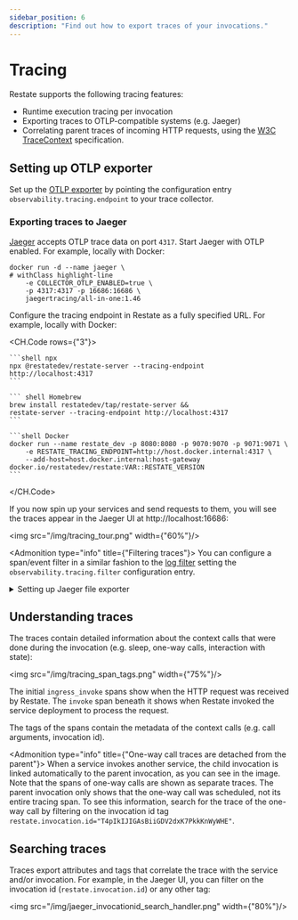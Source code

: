 ```yaml
---
sidebar_position: 6
description: "Find out how to export traces of your invocations."
---
```



# Tracing

Restate supports the following tracing features:

* Runtime execution tracing per invocation
* Exporting traces to OTLP-compatible systems (e.g. Jaeger)
* Correlating parent traces of incoming HTTP requests, using the [W3C TraceContext](https://github.com/w3c/trace-context) specification.

## Setting up OTLP exporter

Set up the [OTLP exporter](https://github.com/open-telemetry/opentelemetry-collector/blob/main/exporter/otlpexporter/README.md) by pointing the configuration entry `observability.tracing.endpoint` to your trace collector.

### Exporting traces to Jaeger

[Jaeger](https://www.jaegertracing.io/docs/1.46/deployment/) accepts OTLP trace data on port `4317`.
Start Jaeger with OTLP enabled. For example, locally with Docker:

```shell
docker run -d --name jaeger \
# withClass highlight-line
    -e COLLECTOR_OTLP_ENABLED=true \
    -p 4317:4317 -p 16686:16686 \
    jaegertracing/all-in-one:1.46
```

Configure the tracing endpoint in Restate as a fully specified URL.
For example, locally with Docker:

<CH.Code rows={"3"}>

    ```shell npx
    npx @restatedev/restate-server --tracing-endpoint http://localhost:4317
    ```

    ``` shell Homebrew
    brew install restatedev/tap/restate-server &&
    restate-server --tracing-endpoint http://localhost:4317
    ```

    ```shell Docker
    docker run --name restate_dev -p 8080:8080 -p 9070:9070 -p 9071:9071 \
        -e RESTATE_TRACING_ENDPOINT=http://host.docker.internal:4317 \
        --add-host=host.docker.internal:host-gateway docker.io/restatedev/restate:VAR::RESTATE_VERSION
    ```

</CH.Code>

If you now spin up your services and send requests to them, you will see the traces appear in the Jaeger UI at http://localhost:16686:

<img src="/img/tracing_tour.png" width={"60%"}/>

<Admonition type="info" title={"Filtering traces"}>
    You can configure a span/event filter in a similar fashion to the [log filter](/operate/monitoring/restate_logging#log-filter) setting the `observability.tracing.filter` configuration entry.
</Admonition>

<details className={"grey-details"}>
    <summary>Setting up Jaeger file exporter</summary>

    If you can't configure a Jaeger agent, you can export traces by writing them to files, using the Jaeger JSON format.
    To do so, set up the configuration entry `tracing-json-path` pointing towards the path where trace files should be written.

    You can import the trace files using the Jaeger UI:

    <img src="/img/jaeger-import-file.png" width={"35%"}/>
</details>

## Understanding traces
The traces contain detailed information about the context calls that were done during the invocation (e.g. sleep, one-way calls, interaction with state):

<img src="/img/tracing_span_tags.png" width={"75%"}/>

The initial `ingress_invoke` spans show when the HTTP request was received by Restate. The `invoke` span beneath it shows when Restate invoked the service deployment to process the request.

The tags of the spans contain the metadata of the context calls (e.g. call arguments, invocation id).

<Admonition type="info" title={"One-way call traces are detached from the parent"}>
When a service invokes another service, the child invocation is linked automatically to the parent invocation, as you can see in the image.
Note that the spans of one-way calls are shown as separate traces. The parent invocation only shows that the one-way call was scheduled, not its entire tracing span.
To see this information, search for the trace of the one-way call by filtering on the invocation id tag `restate.invocation.id="T4pIkIJIGAsBiiGDV2dxK7PkkKnWyWHE"`.
</Admonition>

## Searching traces

Traces export attributes and tags that correlate the trace with the service and/or invocation. For example, in the Jaeger UI, you can filter on the invocation id (`restate.invocation.id`) or any other tag:

<img src="/img/jaeger_invocationid_search_handler.png" width={"80%"}/>
